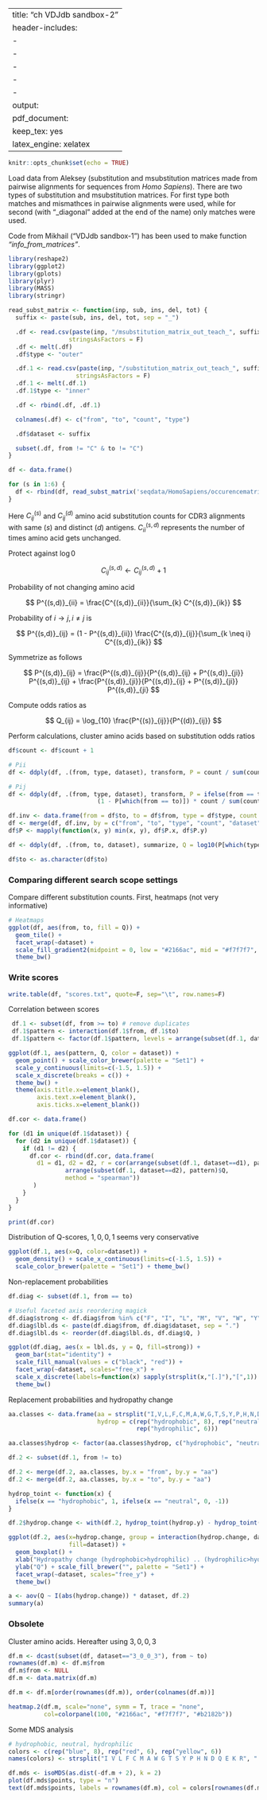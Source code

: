 
---
title: "ch VDJdb sandbox-2"
header-includes:
- \usepackage{amsmath,amsthm,amssymb}
- \usepackage{mathtext}
- \usepackage[T1,T2A]{fontenc}
- \usepackage[utf8]{inputenc}
- \usepackage[english,russian]{babel}
output: 
  pdf_document:
    keep_tex: yes
    latex_engine: xelatex
---
```r
knitr::opts_chunk$set(echo = TRUE)
```

Load data from Aleksey (substitution and msubstitution matrices made from pairwise alignments for sequences from *Homo Sapiens*). There are two types of substitution and msubstitution matrices. For first type both matches and mismathces in pairwise alignments were used, while for second (with "_diagonal" added at the end of the name) only matches were used.

Code from Mikhail ("VDJdb sandbox-1") has been used to make function *"info_from_matrices"*.

```r
library(reshape2)
library(ggplot2)
library(gplots)
library(plyr)
library(MASS)
library(stringr)

read_subst_matrix <- function(inp, sub, ins, del, tot) {
  suffix <- paste(sub, ins, del, tot, sep = "_")

  .df <- read.csv(paste(inp, "/msubstitution_matrix_out_teach_", suffix, ".csv", sep = ""), 
                 stringsAsFactors = F)
  .df <- melt(.df)
  .df$type <- "outer"

  .df.1 <- read.csv(paste(inp, "/substitution_matrix_out_teach_", suffix, ".csv", sep = ""), 
                   stringsAsFactors = F)
  .df.1 <- melt(.df.1)
  .df.1$type <- "inner"

  .df <- rbind(.df, .df.1)

  colnames(.df) <- c("from", "to", "count", "type")

  .df$dataset <- suffix

  subset(.df, from != "C" & to != "C")
}

df <- data.frame()

for (s in 1:6) {
  df <- rbind(df, read_subst_matrix('seqdata/HomoSapiens/occurencematrices', s, 0, 0, s))
}
```

Here $C^{(s)}_{ij}$ and $C^{(d)}_{ij}$ amino acid substitution counts for CDR3 alignments with same ($s$) and distinct ($d$) antigens. $C^{(s,d)}_{ii}$ represents the number of times amino acid gets unchanged.

Protect against $\log 0$

$$
C^{(s,d)}_{ij} \leftarrow C^{(s,d)}_{ij} + 1
$$

Probability of not changing amino acid

$$
P^{(s,d)}_{ii} = \frac{C^{(s,d)}_{ii}}{\sum_{k} C^{(s,d)}_{ik}}
$$

Probability of $i\rightarrow j, i \neq j$ is

$$
P^{(s,d)}_{ij} = (1 - P^{(s,d)}_{ii}) \frac{C^{(s,d)}_{ij}}{\sum_{k \neq i} C^{(s,d)}_{ik}}
$$

Symmetrize as follows

$$
P^{(s,d)}_{ij} = \frac{P^{(s,d)}_{ij}}{P^{(s,d)}_{ij} + P^{(s,d)}_{ji}} P^{(s,d)}_{ij} + \frac{P^{(s,d)}_{ji}}{P^{(s,d)}_{ij} + P^{(s,d)}_{ji}} P^{(s,d)}_{ji}
$$

Compute odds ratios as

$$
Q_{ij} = \log_{10} \frac{P^{(s)}_{ij}}{P^{(d)}_{ij}}
$$

Perform calculations, cluster amino acids based on substitution odds ratios

```r
df$count <- df$count + 1

# Pii
df <- ddply(df, .(from, type, dataset), transform, P = count / sum(count))

# Pij
df <- ddply(df, .(from, type, dataset), transform, P = ifelse(from == to, P, 
                         (1 - P[which(from == to)]) * count / sum(count[which(from != to)])))

df.inv <- data.frame(from = df$to, to = df$from, type = df$type, count = df$count, P = df$P, dataset = df$dataset)
df <- merge(df, df.inv, by = c("from", "to", "type", "count", "dataset"))
df$P <- mapply(function(x, y) min(x, y), df$P.x, df$P.y)

df <- ddply(df, .(from, to, dataset), summarize, Q = log10(P[which(type=="inner")] / P[which(type=="outer")]))

df$to <- as.character(df$to)
```

### Comparing different search scope settings

Compare different substitution counts. First, heatmaps (not very informative)

```r
# Heatmaps
ggplot(df, aes(from, to, fill = Q)) + 
  geom_tile() + 
  facet_wrap(~dataset) + 
  scale_fill_gradient2(midpoint = 0, low = "#2166ac", mid = "#f7f7f7", high = "#b2182b") +
  theme_bw()
```

### Write scores

```r
write.table(df, "scores.txt", quote=F, sep="\t", row.names=F)
```


Correlation between scores

```r
 df.1 <- subset(df, from >= to) # remove duplicates
 df.1$pattern <- interaction(df.1$from, df.1$to)
 df.1$pattern <- factor(df.1$pattern, levels = arrange(subset(df.1, dataset == "3_0_0_3"), Q)$pattern)

ggplot(df.1, aes(pattern, Q, color = dataset)) + 
  geom_point() + scale_color_brewer(palette = "Set1") +
  scale_y_continuous(limits=c(-1.5, 1.5)) +
  scale_x_discrete(breaks = c()) +
  theme_bw() +
  theme(axis.title.x=element_blank(),
        axis.text.x=element_blank(),
        axis.ticks.x=element_blank())

df.cor <- data.frame()

for (d1 in unique(df.1$dataset)) {
  for (d2 in unique(df.1$dataset)) {
    if (d1 != d2) {
      df.cor <- rbind(df.cor, data.frame(
        d1 = d1, d2 = d2, r = cor(arrange(subset(df.1, dataset==d1), pattern)$Q,
                arrange(subset(df.1, dataset==d2), pattern)$Q,
                method = "spearman"))
       )
    }
  }
}

print(df.cor)
```

Distribution of Q-scores, $1,0,0,1$ seems very conservative

```r
ggplot(df.1, aes(x=Q, color=dataset)) + 
  geom_density() + scale_x_continuous(limits=c(-1.5, 1.5)) +
  scale_color_brewer(palette = "Set1") + theme_bw()
```

Non-replacement probabilities

```r
df.diag <- subset(df.1, from == to)

# Useful faceted axis reordering magick
df.diag$strong <- df.diag$from %in% c("F", "I", "L", "M", "V", "W", "Y")
df.diag$lbl.ds <- paste(df.diag$from, df.diag$dataset, sep = ".")
df.diag$lbl.ds <- reorder(df.diag$lbl.ds, df.diag$Q, )

ggplot(df.diag, aes(x = lbl.ds, y = Q, fill=strong)) + 
  geom_bar(stat="identity") + 
  scale_fill_manual(values = c("black", "red")) +
  facet_wrap(~dataset, scales="free_x") +
  scale_x_discrete(labels=function(x) sapply(strsplit(x,"[.]"),"[",1)) +
  theme_bw()
```

Replacement probabilities and hydropathy change

```r
aa.classes <- data.frame(aa = strsplit("I,V,L,F,C,M,A,W,G,T,S,Y,P,H,N,D,Q,E,K,R", ",")[[1]],
                         hydrop = c(rep("hydrophobic", 8), rep("neutral", 6), 
                                    rep("hydrophilic", 6)))

aa.classes$hydrop <- factor(aa.classes$hydrop, c("hydrophobic", "neutral", "hydrophilic"))

df.2 <- subset(df.1, from != to)

df.2 <- merge(df.2, aa.classes, by.x = "from", by.y = "aa")
df.2 <- merge(df.2, aa.classes, by.x = "to", by.y = "aa")

hydrop_toint <- function(x) {
  ifelse(x == "hydrophobic", 1, ifelse(x == "neutral", 0, -1))
}

df.2$hydrop.change <- with(df.2, hydrop_toint(hydrop.y) - hydrop_toint(hydrop.x))

ggplot(df.2, aes(x=hydrop.change, group = interaction(hydrop.change, dataset), y=Q, 
                 fill=dataset)) + 
  geom_boxplot() + 
  xlab("Hydropathy change (hydrophobic>hydrophilic) .. (hydrophilic>hydrophobic)") +
  ylab("Q") + scale_fill_brewer("", palette = "Set1") + 
  facet_wrap(~dataset, scales="free_y") +
  theme_bw()

a <- aov(Q ~ I(abs(hydrop.change)) * dataset, df.2)
summary(a)
```

### Obsolete

Cluster amino acids. Hereafter using $3,0,0,3$

```r
df.m <- dcast(subset(df, dataset=="3_0_0_3"), from ~ to)
rownames(df.m) <- df.m$from
df.m$from <- NULL
df.m <- data.matrix(df.m)

df.m <- df.m[order(rownames(df.m)), order(colnames(df.m))]

heatmap.2(df.m, scale="none", symm = T, trace = "none",
          col=colorpanel(100, "#2166ac", "#f7f7f7", "#b2182b"))
```

Some MDS analysis

```r
# hydrophobic, neutral, hydrophilic
colors <- c(rep("blue", 8), rep("red", 6), rep("yellow", 6))
names(colors) <- strsplit("I V L F C M A W G T S Y P H N D Q E K R", " ")[[1]]

df.mds <- isoMDS(as.dist(-df.m + 2), k = 2)
plot(df.mds$points, type = "n")
text(df.mds$points, labels = rownames(df.m), col = colors[rownames(df.m)])
```